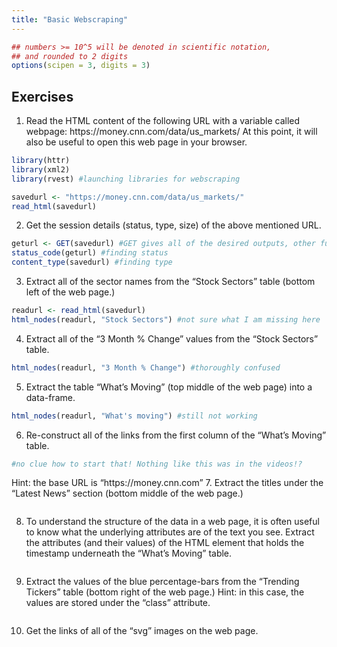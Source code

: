---
title: "Basic Webscraping"
---

<style type="text/css">
.table {

    width: 80%;
    margin-left:10%; 
    margin-right:10%;
}
</style>
```{r,setup, echo=FALSE, cache=TRUE}
## numbers >= 10^5 will be denoted in scientific notation,
## and rounded to 2 digits
options(scipen = 3, digits = 3)
```



## Exercises

1. Read the HTML content of the following URL with a variable called webpage: https://money.cnn.com/data/us_markets/ At this point, it will also be useful to open this web page in your browser.
```{r}
library(httr)
library(xml2)
library(rvest) #launching libraries for webscraping

savedurl <- "https://money.cnn.com/data/us_markets/"
read_html(savedurl)

```
2. Get the session details (status, type, size) of the above mentioned URL.
```{r}
geturl <- GET(savedurl) #GET gives all of the desired outputs, other functions can specifically find them
status_code(geturl) #finding status
content_type(savedurl) #finding type

```
3. Extract all of the sector names from the "Stock Sectors" table (bottom left of the web page.)
```{r}
readurl <- read_html(savedurl)
html_nodes(readurl, "Stock Sectors") #not sure what I am missing here

```
4. Extract all of the "3 Month % Change" values from the "Stock Sectors" table.
```{r}
html_nodes(readurl, "3 Month % Change") #thoroughly confused
```
5. Extract the table "What's Moving" (top middle of the web page) into a data-frame.
```{r}
html_nodes(readurl, "What's moving") #still not working
```
6. Re-construct all of the links from the first column of the "What's Moving" table.
```{r}
#no clue how to start that! Nothing like this was in the videos!?
```
Hint: the base URL is "https://money.cnn.com"
7. Extract the titles under the "Latest News" section (bottom middle of the web page.)
```{r}

```
8. To understand the structure of the data in a web page, it is often useful to know what the underlying attributes are of the text you see. Extract the attributes (and their values) of the HTML element that holds the timestamp underneath the "What's Moving" table.
```{r}

```

9. Extract the values of the blue percentage-bars from the "Trending Tickers" table (bottom right of the web page.)
Hint: in this case, the values are stored under the "class" attribute.
```{r}

```

10. Get the links of all of the "svg" images on the web page.
```{r}

```



